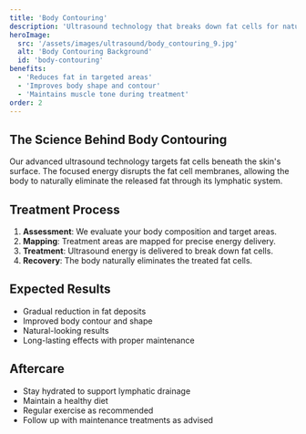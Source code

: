 ```yaml
---
title: 'Body Contouring'
description: 'Ultrasound technology that breaks down fat cells for natural elimination, creating a more sculpted body shape.'
heroImage:
  src: '/assets/images/ultrasound/body_contouring_9.jpg'
  alt: 'Body Contouring Background'
  id: 'body-contouring'
benefits:
  - 'Reduces fat in targeted areas'
  - 'Improves body shape and contour'
  - 'Maintains muscle tone during treatment'
order: 2
---
```


## The Science Behind Body Contouring

Our advanced ultrasound technology targets fat cells beneath the skin's surface. The focused energy disrupts the fat cell membranes, allowing the body to naturally eliminate the released fat through its lymphatic system.

## Treatment Process

1. **Assessment**: We evaluate your body composition and target areas.
2. **Mapping**: Treatment areas are mapped for precise energy delivery.
3. **Treatment**: Ultrasound energy is delivered to break down fat cells.
4. **Recovery**: The body naturally eliminates the treated fat cells.

## Expected Results

- Gradual reduction in fat deposits
- Improved body contour and shape
- Natural-looking results
- Long-lasting effects with proper maintenance

## Aftercare

- Stay hydrated to support lymphatic drainage
- Maintain a healthy diet
- Regular exercise as recommended
- Follow up with maintenance treatments as advised
